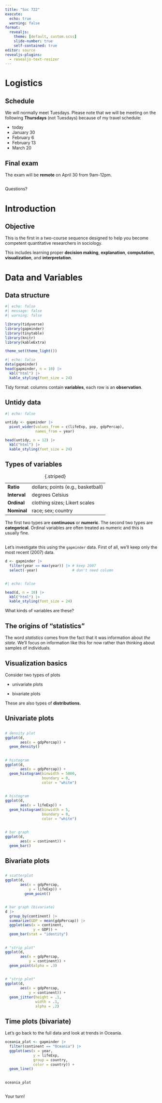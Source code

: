```yaml
---
title: "Soc 722"
execute: 
  echo: true
  warning: false
format: 
  revealjs:
    theme: [default, custom.scss]
    slide-number: true
    self-contained: true
editor: source
revealjs-plugins:
  - revealjs-text-resizer
---
```


# Logistics

## Schedule

We will normally meet Tuesdays. Please note that we will be meeting on the following **Thursdays** (not Tuesdays) because of my travel schedule:

- today
- January 30
- February 6
- February 13
- March 20

## Final exam

The exam will be **remote** on April 30 from 9am-12pm.

##

:::{.r-fit-text}
Questions?
:::

# Introduction

## Objective

This is the first in a two-course sequence designed to help you become competent quantitative researchers in sociology.

This includes learning proper **decision making**, **explanation**, **computation**, **visualization**, and **interpretation**.

# Data and Variables

## Data structure

```r
#| echo: false
#| message: false
#| warning: false

library(tidyverse)
library(gapminder)
library(tinytable)
library(knitr)
library(kableExtra)

theme_set(theme_light())
```

```r
#| echo: false
data(gapminder)
head(gapminder, n = 10) |> 
  kbl("html") |>
  kable_styling(font_size = 24)
```

Tidy format: columns contain **variables**, each row is an **observation**.

## Untidy data

```r
#| echo: false

untidy <- gapminder |> 
  pivot_wider(values_from = c(lifeExp, pop, gdpPercap),
              names_from = year)

head(untidy, n = 12) |> 
  kbl("html") |>
  kable_styling(font_size = 24)
```


## Types of variables

|              |                                    |
|--------------|------------------------------------|
| **Ratio**    | dollars; points (e.g., basketball) |
| **Interval** | degrees Celsius                    |
| **Ordinal**  | clothing sizes; Likert scales      |
| **Nominal**  | race; sex; country                 |

: {.striped}

The first two types are **continuous** or **numeric**. The second two types are **categorical**. Ordinal variables are often treated as numeric and this is usually fine.

## 

Let's investigate this using the `gapminder` data. First of all, we'll keep only the most recent (2007) data.

```r
d <- gapminder |>               
  filter(year == max(year)) |> # keep 2007
  select(-year)                # don't need column
```

## 

```r
#| echo: false

head(d, n = 10) |> 
  kbl("html") |>
  kable_styling(font_size = 24)
```

What kinds of variables are these?

## The origins of "statistics"

The word _statistics_ comes from the fact that it was information about _the state_. We'll focus on information like this for now rather than thinking about samples of individuals.

## Visualization basics

Consider two types of plots

- univariate plots

- bivariate plots

These are also types of **distributions.**

## Univariate plots

## 

```r
# density plot
ggplot(d,
       aes(x = gdpPercap)) +
  geom_density()
```

## 

```r
# histogram
ggplot(d,
       aes(x = gdpPercap)) +
  geom_histogram(binwidth = 5000,
                 boundary = 0,
                 color = "white")
```

## 

```r
# histogram
ggplot(d,
       aes(x = lifeExp)) +
  geom_histogram(binwidth = 5,
                 boundary = 0,
                 color = "white")
```

##

```r
# bar graph
ggplot(d,
       aes(x = continent)) +
  geom_bar()
```

## Bivariate plots

## 

```r
# scatterplot
ggplot(d,
       aes(x = gdpPercap,
           y = lifeExp)) +
         geom_point()
```

## 

```r
# bar graph (bivariate)
d |> 
  group_by(continent) |> 
  summarize(GDP = mean(gdpPercap)) |>
  ggplot(aes(x = continent,
             y = GDP)) +
  geom_bar(stat = "identity")
```

##

```r
# "strip plot"
ggplot(d,
       aes(x = gdpPercap,
           y = continent)) +
  geom_point(alpha = .3)
```

##

```r
# "strip plot"
ggplot(d,
       aes(x = gdpPercap,
           y = continent)) +
  geom_jitter(height = .1,
              width = .1,
              alpha = .2)
```

## Time plots (bivariate)

Let's go back to the full data and look at trends in Oceania.

```r
oceania_plot <- gapminder |> 
  filter(continent == "Oceania") |> 
  ggplot(aes(x = year,
             y = lifeExp,
             group = country,
             color = country)) +
  geom_line()
```

##

```r
oceania_plot
```

##

:::{.r-fit-text}
Your turn!
:::
